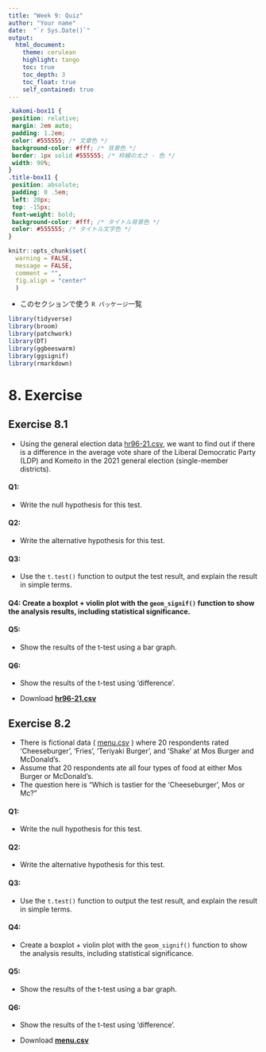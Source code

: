 ```yaml
---
title: "Week 9: Quiz"
author: "Your name"
date:  "`r Sys.Date()`"
output:
  html_document:
    theme: cerulean
    highlight: tango
    toc: true
    toc_depth: 3
    toc_float: true
    self_contained: true
---
```

<style>

table, td, th {
  border: none;
  padding-left: 1em;
  padding-right: 1em;
  min-width: 50%;
  margin-left: auto;
  margin-right: auto;
  margin-top: 1em;
  margin-bottom: 1em;
}

</style>

```css
.kakomi-box11 {
 position: relative;
 margin: 2em auto;
 padding: 1.2em;
 color: #555555; /* 文章色 */
 background-color: #fff; /* 背景色 */
 border: 1px solid #555555; /* 枠線の太さ - 色 */
 width: 90%;
}
.title-box11 {
 position: absolute;
 padding: 0 .5em;
 left: 20px;
 top: -15px;
 font-weight: bold;
 background-color: #fff; /* タイトル背景色 */
 color: #555555; /* タイトル文字色 */
}
```

```r
knitr::opts_chunk$set(
  warning = FALSE,       
  message = FALSE,      
  comment = "",
  fig.align = "center"  
  )
```

- このセクションで使う `R パッケージ`一覧    
```r
library(tidyverse)
library(broom)
library(patchwork)
library(DT)
library(ggbeeswarm)
library(ggsignif)
library(rmarkdown)
```


# 8. Exercise    
## Exercise 8.1  
- Using the general election data [hr96-21.csv](https://asanoucla.github.io/hr96-21.csv), we want to find out if there is a difference in the average vote share of the Liberal Democratic Party (LDP) and Komeito in the 2021 general election (single-member districts).  

#### Q1:  
- Write the null hypothesis for this test.    

#### Q2:  
- Write the alternative hypothesis for this test.  

#### Q3:  
- Use the `t.test()` function to output the test result, and explain the result in simple terms.  

#### Q4: Create a boxplot + violin plot with the `geom_signif()` function to show the analysis results, including statistical significance.  

#### Q5:  
- Show the results of the t-test using a bar graph.  

#### Q6:  
- Show the results of the t-test using 'difference'.


- Download **[hr96-21.csv](http://www.ner.takushoku-u.ac.jp/masano/class_material/waseda/keiryo/Data/hr96-21.csv) **    



## Exercise 8.2  
- There is fictional data ( [menu.csv](http://https://asanoucla.github.io/menu.csv) ) where 20 respondents rated 'Cheeseburger', 'Fries', 'Teriyaki Burger', and 'Shake' at Mos Burger and McDonald's.  
- Assume that 20 respondents ate all four types of food at either Mos Burger or McDonald's.  
- The question here is "Which is tastier for the 'Cheeseburger', Mos or Mc?"  

#### Q1:  
- Write the null hypothesis for this test.  

#### Q2:  
- Write the alternative hypothesis for this test. 

#### Q3:  
- Use the `t.test()` function to output the test result, and explain the result in simple terms.  

#### Q4:  
- Create a boxplot + violin plot with the `geom_signif()` function to show the analysis results, including statistical significance.  

#### Q5:  
- Show the results of the t-test using a bar graph.  

#### Q6:  
- Show the results of the t-test using 'difference'.

- Download **[menu.csv](http://www.ner.takushoku-u.ac.jp/masano/class_material/waseda/keiryo/Data/menu.csv)**  







